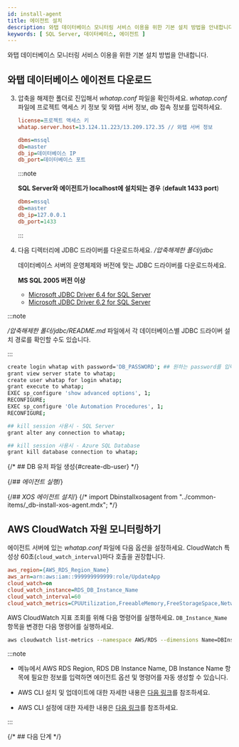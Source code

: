 ```yaml
---
id: install-agent
title: 에이전트 설치
description: 와탭 데이터베이스 모니터링 서비스 이용을 위한 기본 설치 방법을 안내합니다.
keywords: [ SQL Server, 데이터베이스, 에이전트 ]
---
```


와탭 데이터베이스 모니터링 서비스 이용을 위한 기본 설치 방법을 안내합니다.


<Agentsignupguide />   

<Youtube ko='e_UpCgapfQY' en='MIo3HRIOt8M' ja='MIo3HRIOt8M' />


<Createprojectv2 />


<Accesskey />

## 와탭 데이터베이스 에이전트 다운로드


<Dbinstallagentsteps /> 

3. 압축을 해제한 폴더로 진입해서 *whatap.conf* 파일을 확인하세요. *whatap.conf* 파일에 프로젝트 액세스 키 정보 및 와탭 서버 정보, db 접속 정보를 입력하세요.

    ```ini title='whatap.conf'
    license=프로젝트 액세스 키
    whatap.server.host=13.124.11.223/13.209.172.35 // 와탭 서버 정보

    dbms=mssql
    db=master
    db_ip=데이터베이스 IP
    db_port=데이터베이스 포트 
    ```

    :::note

    **SQL Server와 에이전트가 localhost에 설치되는 경우** (**default 1433 port**)
    
    ```ini title='whatap.conf'
    dbms=mssql
    db=master
    db_ip=127.0.0.1
    db_port=1433
    ```

    :::

4. 다음 디렉터리에 JDBC 드라이버를 다운로드하세요. */압축해제한 폴더/jdbc*

    데이터베이스 서버의 운영체제와 버전에 맞는 JDBC 드라이버를 다운로드하세요.
    
    **MS SQL 2005 버전 이상**

    * [Microsoft JDBC Driver 6.4 for SQL Server](https://www.microsoft.com/en-us/download/details.aspx?id=56615)
    * [Microsoft JDBC Driver 6.2 for SQL Server](https://www.microsoft.com/en-us/download/details.aspx?id=55539)

:::note

*/압축해제한 폴더/jdbc/README.md* 파일에서 각 데이터베이스별 JDBC 드라이버 설치 경로를 확인할 수도 있습니다.

:::


<Dbcreatemonitoringaccount />

```bash showLineNumbers
create login whatap with password='DB_PASSWORD'; ## 원하는 password를 입력하세요.
grant view server state to whatap;
create user whatap for login whatap;
grant execute to whatap;
EXEC sp_configure 'show advanced options', 1;
RECONFIGURE;
EXEC sp_configure 'Ole Automation Procedures', 1;
RECONFIGURE;

## kill session 사용시 - SQL Server
grant alter any connection to whatap;

## kill session 사용시 - Azure SQL Database
grant kill database connection to whatap;
```

{/* ## DB 유저 파일 생성{#create-db-user} */}

<Dbcreatedbuserfile level={2} /> 

{/*## 에이전트 실행*/}

<Dbrunagent /> 

{/*## XOS 에이전트 설치*/}
{/* import Dbinstallxosagent from "../common-items/_db-install-xos-agent.mdx"; */}

## AWS CloudWatch 자원 모니터링하기

에이전트 서버에 있는 *whatap.conf* 파일에 다음 옵션을 설정하세요. CloudWatch 특성상 60초(`cloud_watch_interval`)마다 호출을 권장합니다.

```ini title='whatap.conf'
aws_region={AWS_RDS_Region_Name}
aws_arn=arn:aws:iam::999999999999:role/UpdateApp
cloud_watch=on
cloud_watch_instance=RDS_DB_Instance_Name
cloud_watch_interval=60
cloud_watch_metrics=CPUUtilization,FreeableMemory,FreeStorageSpace,NetworkTransmitThroughput,NetworkReceiveThroughput
```

AWS CloudWatch 지표 조회를 위해 다음 명령어를 실행하세요. `DB_Instance_Name` 항목을 변경한 다음 명령어를 실행하세요.

```bash
aws cloudwatch list-metrics --namespace AWS/RDS --dimensions Name=DBInstanceIdentifier,Value={DB_Instance_Name}
```

:::note

* <Cmdname sid="side_agentInstall" className="uitext" /> 메뉴에서 <UI>AWS RDS Region</UI>, <UI>RDS DB Instance Name</UI>, <UI>DB Instance Name</UI> 항목에 필요한 정보를 입력하면 에이전트 옵션 및 명령어를 자동 생성할 수 있습니다.

* AWS CLI 설치 및 업데이트에 대한 자세한 내용은 [다음 링크](https://docs.aws.amazon.com/ko_kr/cli/latest/userguide/getting-started-install.html)를 참조하세요.

* AWS CLI 설정에 대한 자세한 내용은 [다음 링크](https://docs.aws.amazon.com/ko_kr/cli/latest/userguide/cli-chap-configure.html)를 참조하세요.

:::

{/* ## 다음 단계 */}

<NextStep />